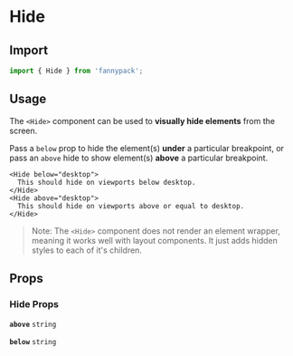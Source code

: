 # Hide

## Import

```jsx
import { Hide } from 'fannypack';
```

## Usage

The `<Hide>` component can be used to **visually hide elements** from the screen.

Pass a `below` prop to hide the element(s) **under** a particular breakpoint, or pass an `above` hide to show element(s) **above** a particular breakpoint.

```jsx-live
<Hide below="desktop">
  This should hide on viewports below desktop.
</Hide>
<Hide above="desktop">
  This should hide on viewports above or equal to desktop.
</Hide>
```

> Note: The `<Hide>` component does not render an element wrapper, meaning it works well with layout components. It just adds hidden styles to each of it's children.

## Props

### Hide Props

<!-- Automatically generated -->

**<Code marginRight="major-1">above</Code>** <Code fontSize="150" palette="primary">string</Code>

<Box marginBottom="major-4" />

**<Code marginRight="major-1">below</Code>** <Code fontSize="150" palette="primary">string</Code>

<Box marginBottom="major-4" />
